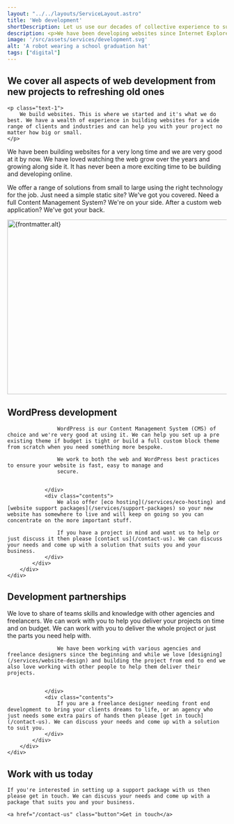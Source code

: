 ```yaml
---
layout: "../../layouts/ServiceLayout.astro"
title: 'Web development'
shortDescription: Let us use our decades of collective experience to support create the perfect website for you and your business
description: <p>We have been developing websites since Internet Explorer 6 was around. We were there when Firefox first released and blew our minds. What we're saying is we have been building websites for a <em>long</em> time.</p><p>Over the years we have done everything from static single page websites to control systems for a planetarium to e-commerce websites for leading UK airlines.</p>
image: '/src/assets/services/development.svg'
alt: 'A robot wearing a school graduation hat'
tags: ["digital"]
---
```



<section class="strip text-center w-clamp-xl intro-section">
    <h2 class="text-5 fw-normal mb-2">
       We cover all aspects of web development from new projects to refreshing old ones
    </h2>

    <p class="text-1">
        We build websites. This is where we started and it's what we do best. We have a wealth of experience in building websites for a wide range of clients and industries and can help you with your project no matter how big or small.
    </p>
</section>
<Strip theme="MID">
    <div class="wrapper">
        <div class="strip-inner">
            <div class="grid">
                <div class="contents">
                    <p class="text-1 fw-medium">We have been building websites for a very long time and we are very good at it by now. We have loved watching the web grow over the years and growing along side it. It has never been a more exciting time to be building and developing online.</p>
                    <p class="text-0">We offer a range of solutions from small to large using the right technology for the job. Just need a simple static site? We've got you covered. Need a full Content Management System? We're on your side. After a custom web application? We've got your back.</p>
                </div>
                <div class="image">
                    <div class="card-fancy-image">
                        <Image src={frontmatter.image} alt={frontmatter.alt} loading="lazy" width="800" height="400" class="card-image" />
                    </div>	
                </div>
            </div>
        </div>
    </div>
</Strip>
<Strip theme="DARK">
    <div class="wrapper">
        <div class="strip-inner">
             <h2 class="heading">
                WordPress development
            </h2>
            <div class="content-grid">
                <div class="contents">
                    
                    WordPress is our Content Management System (CMS) of choice and we're very good at using it. We can help you set up a pre existing theme if budget is tight or build a full custom block theme from scratch when you need something more bespoke.

                    We work to both the web and WordPress best practices to ensure your website is fast, easy to manage and 
                    secure.


                </div>
                <div class="contents">
                    We also offer [eco hosting](/services/eco-hosting) and [website support packages](/services/support-packages) so your new website has somewhere to live and will keep on going so you can concentrate on the more important stuff.

                    If you have a project in mind and want us to help or just discuss it then please [contact us](/contact-us). We can discuss your needs and come up with a solution that suits you and your business.
                </div>
            </div>
        </div>
    </div>
</Strip>
<Strip theme="MID">
    <FeaturedProject />
</Strip>
<Strip theme="DARK">
    <div class="wrapper">
        <div class="strip-inner">
             <h2 class="heading">
                Development partnerships
            </h2>
            <div class="content-grid">
                <div class="contents">                    
                    We love to share of teams skills and knowledge with other agencies and freelancers. We can work with you to help you deliver your projects on time and on budget. We can work with you to deliver the whole project or just the parts you need help with.

                    We have been working with various agencies and freelance designers since the beginning and while we love [designing](/services/website-design) and building the project from end to end we also love working with other people to help them deliver their projects.


                </div>
                <div class="contents">
                    If you are a freelance designer needing front end development to bring your clients dreams to life, or an agency who just needs some extra pairs of hands then please [get in touch](/contact-us). We can discuss your needs and come up with a solution to suit you. 
                </div>
            </div>
        </div>
    </div>
</Strip>
<GradientContentStrip horse="LOOKING">
    <h2 class="heading">
       Work with us today
    </h2>

    If you're interested in setting up a support package with us then please get in touch. We can discuss your needs and come up with a package that suits you and your business.

    <a href="/contact-us" class="button">Get in touch</a>
</GradientContentStrip>

<Clients />
